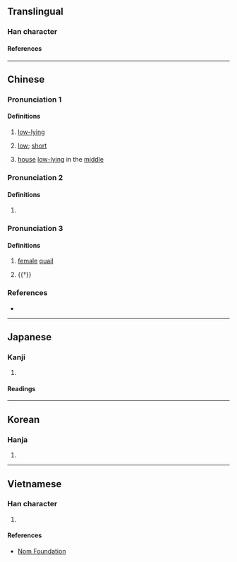 {{character info}}
{{character info|0x2F88C}}
==Translingual==

===Han character===
{{Han char|rn=53|rad=广|as=08|sn=11|four=00246|canj=IHWJ|ids=⿸广卑}}

====References====
{{Han ref|kx=0347.060|dkj=09359|dj=0657.160|hdz=20889.020|uh=5EB3}}

----

==Chinese==
{{zh-forms}}

===Pronunciation 1===
{{zh-pron
|m=bì,bēi
|c=pei5
|mc=y
|oc=y
|cat=a
}}

====Definitions====
{{zh-hanzi}}

# {{lb|zh|literary}} [[low-lying]]
# {{lb|zh|literary}} [[low]]; [[short]]
# {{zh-hg}} [[house]] [[low-lying]] in the [[middle]]

===Pronunciation 2===
{{zh-pron
|m=bì
|c=bei1
|cat=
}}

====Definitions====
{{zh-hanzi}}

# {{zh-only|有庳|an [[ancient]] [[state]] in present-day north of {{w|Dao County}}, Hunan Province}}

===Pronunciation 3===
{{zh-pron
|m=pí
|cat=n,v
}}

====Definitions====
{{zh-hanzi}}

# {{zh-hg}} [[female]] [[quail]]
# {{†}} {{zh-alt-form|毗|to [[help]]; to [[assist]]}}

===References===
* {{R:yue:Hanzi}}

----

==Japanese==

===Kanji===
{{ja-kanji|grade=|rs=广08}}

# {{rfdef|ja|sort=广08}}

====Readings====
{{ja-readings
|on=ひ, び
|kun=ひくい
}}

----

==Korean==

===Hanja===
{{ko-hanja|비}}

# {{rfdef|ko|sort=广08}}

----

==Vietnamese==

===Han character===
{{vi-readings|rs=广08|reading=ty}}

# {{rfdef|vi|sort=广08}}

====References====
* [http://nomfoundation.org/common/nom_details.php?codepoint=5eb3 Nom Foundation]